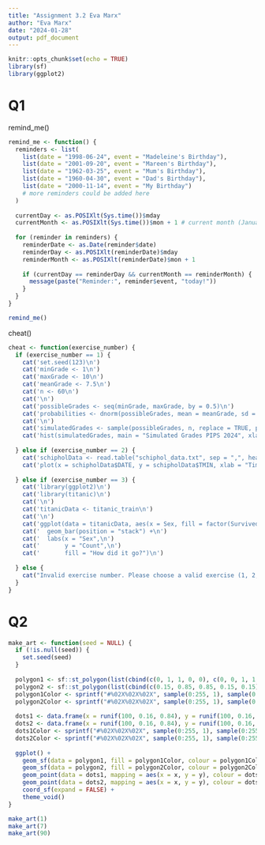 ```yaml
---
title: "Assignment 3.2 Eva Marx"
author: "Eva Marx"
date: "2024-01-28"
output: pdf_document
---
```


```r
knitr::opts_chunk$set(echo = TRUE)
library(sf)
library(ggplot2)
```

# Q1
remind_me()
```r
remind_me <- function() {
  reminders <- list(
    list(date = "1998-06-24", event = "Madeleine's Birthday"),
    list(date = "2001-09-20", event = "Mareen's Birthday"),
    list(date = "1962-03-25", event = "Mum's Birthday"),
    list(date = "1960-04-30", event = "Dad's Birthday"),
    list(date = "2000-11-14", event = "My Birthday")
    # more reminders could be added here
  )
  
  currentDay <- as.POSIXlt(Sys.time())$mday
  currentMonth <- as.POSIXlt(Sys.time())$mon + 1 # current month (January is 1)
  
  for (reminder in reminders) {
    reminderDate <- as.Date(reminder$date)
    reminderDay <- as.POSIXlt(reminderDate)$mday
    reminderMonth <- as.POSIXlt(reminderDate)$mon + 1
    
    if (currentDay == reminderDay && currentMonth == reminderMonth) {
      message(paste("Reminder:", reminder$event, "today!"))
    }
  }
}

remind_me()
```

cheat()
```r
cheat <- function(exercise_number) {
  if (exercise_number == 1) {
    cat('set.seed(123)\n')
    cat('minGrade <- 1\n')
    cat('maxGrade <- 10\n')
    cat('meanGrade <- 7.5\n')
    cat('n <- 60\n')
    cat('\n')
    cat('possibleGrades <- seq(minGrade, maxGrade, by = 0.5)\n')
    cat('probabilities <- dnorm(possibleGrades, mean = meanGrade, sd = 1.5) / sum(dnorm(possibleGrades, mean = meanGrade, sd = 1.5))\n')
    cat('\n')
    cat('simulatedGrades <- sample(possibleGrades, n, replace = TRUE, prob = probabilities)\n')
    cat('hist(simulatedGrades, main = "Simulated Grades PIPS 2024", xlab = "Simulated Grades")\n')
    
  } else if (exercise_number == 2) {
    cat('schipholData <- read.table("schiphol_data.txt", sep = ",", header = TRUE)\n')
    cat('plot(x = schipholData$DATE, y = schipholData$TMIN, xlab = "Time", ylab = "Minimum Temp", main = "Minimum Temp at Schiphol Airport")\n')
    
  } else if (exercise_number == 3) {
    cat('library(ggplot2)\n')
    cat('library(titanic)\n')
    cat('\n')
    cat('titanicData <- titanic_train\n')
    cat('\n')
    cat('ggplot(data = titanicData, aes(x = Sex, fill = factor(Survived, labels = c("dead", "alive")))) +\n')
    cat('  geom_bar(position = "stack") +\n')
    cat('  labs(x = "Sex",\n')
    cat('       y = "Count",\n')
    cat('       fill = "How did it go?")\n')
    
  } else {
    cat("Invalid exercise number. Please choose a valid exercise (1, 2, or 3).\n")
  }
}
```


# Q2
```r
make_art <- function(seed = NULL) {
  if (!is.null(seed)) {
    set.seed(seed)
  }
  
  polygon1 <- sf::st_polygon(list(cbind(c(0, 1, 1, 0, 0), c(0, 0, 1, 1, 0))))
  polygon2 <- sf::st_polygon(list(cbind(c(0.15, 0.85, 0.85, 0.15, 0.15), c(0.15, 0.15, 0.85, 0.85, 0.15))))
  polygon1Color <- sprintf("#%02X%02X%02X", sample(0:255, 1), sample(0:255, 1), sample(0:255, 1))
  polygon2Color <- sprintf("#%02X%02X%02X", sample(0:255, 1), sample(0:255, 1), sample(0:255, 1))
  
  dots1 <- data.frame(x = runif(100, 0.16, 0.84), y = runif(100, 0.16, 0.84))
  dots2 <- data.frame(x = runif(100, 0.16, 0.84), y = runif(100, 0.16, 0.84))
  dots1Color <- sprintf("#%02X%02X%02X", sample(0:255, 1), sample(0:255, 1), sample(0:255, 1))
  dots2Color <- sprintf("#%02X%02X%02X", sample(0:255, 1), sample(0:255, 1), sample(0:255, 1))
  
  ggplot() +
    geom_sf(data = polygon1, fill = polygon1Color, colour = polygon1Color) +
    geom_sf(data = polygon2, fill = polygon2Color, colour = polygon2Color) +
    geom_point(data = dots1, mapping = aes(x = x, y = y), colour = dots1Color, size = 0.1) +
    geom_point(data = dots2, mapping = aes(x = x, y = y), colour = dots2Color, size = 0.1) +
    coord_sf(expand = FALSE) +
    theme_void()
}

make_art(1)
make_art(7)
make_art(90)
```